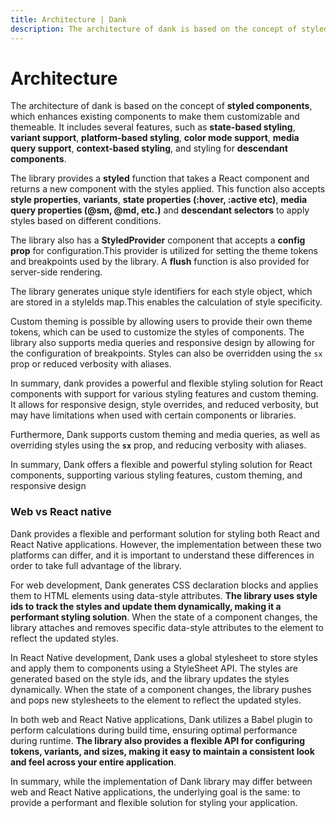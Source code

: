 ```yaml
---
title: Architecture | Dank
description: The architecture of dank is based on the concept of styled components, which enhances existing components to make them customizable and themeable.
---
```



<Meta title="advanced/Architecture" />

# Architecture

The architecture of dank is based on the concept of **styled components**, which enhances existing components to make them customizable and themeable. It includes several features, such as **state-based styling**, **variant support**, **platform-based styling**, **color mode support**, **media query support**, **context-based styling**, and styling for **descendant components**.

The library provides a **styled** function that takes a React component and returns a new component with the styles applied. This function also accepts **style properties**, **variants**, **state properties (:hover, :active etc)**, **media query properties (@sm, @md, etc.)** and **descendant selectors** to apply styles based on different conditions.

The library also has a **StyledProvider** component that accepts a **config prop** for configuration.This provider is utilized for setting the theme tokens and breakpoints used by the library. A **flush** function is also provided for server-side rendering.

The library generates unique style identifiers for each style object, which are stored in a styleIds map.This enables the calculation of style specificity.

Custom theming is possible by allowing users to provide their own theme tokens, which can be used to customize the styles of components. The library also supports media queries and responsive design by allowing for the configuration of breakpoints. Styles can also be overridden using the `sx` prop or reduced verbosity with aliases.

In summary, dank provides a powerful and flexible styling solution for React components with support for various styling features and custom theming. It allows for responsive design, style overrides, and reduced verbosity, but may have limitations when used with certain components or libraries.

Furthermore, Dank supports custom theming and media queries, as well as overriding styles using the **`sx`** prop, and reducing verbosity with aliases.

In summary, Dank offers a flexible and powerful styling solution for React components, supporting various styling features, custom theming, and responsive design

### Web vs React native

Dank provides a flexible and performant solution for styling both React and React Native applications. However, the implementation between these two platforms can differ, and it is important to understand these differences in order to take full advantage of the library.

For web development, Dank generates CSS declaration blocks and applies them to HTML elements using data-style attributes. **The library uses style ids to track the styles and update them dynamically, making it a performant styling solution**. When the state of a component changes, the library attaches and removes specific data-style attributes to the element to reflect the updated styles.

In React Native development, Dank uses a global stylesheet to store styles and apply them to components using a StyleSheet API. The styles are generated based on the style ids, and the library updates the styles dynamically. When the state of a component changes, the library pushes and pops new stylesheets to the element to reflect the updated styles.

In both web and React Native applications, Dank utilizes a Babel plugin to perform calculations during build time, ensuring optimal performance during runtime. **The library also provides a flexible API for configuring tokens, variants, and sizes, making it easy to maintain a consistent look and feel across your entire application**.

In summary, while the implementation of Dank library may differ between web and React Native applications, the underlying goal is the same: to provide a performant and flexible solution for styling your application.

